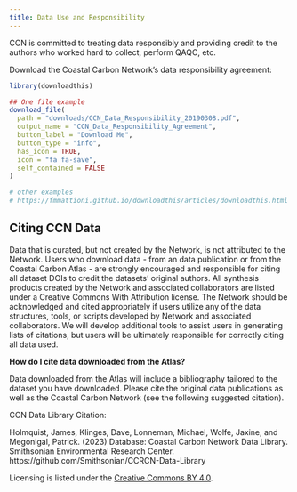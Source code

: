 ```yaml
---
title: Data Use and Responsibility
---
```


CCN is committed to treating data responsibly and providing credit to the authors who worked hard to collect, perform QAQC, etc. 

Download the Coastal Carbon Network's data responsibility agreement:

```r
library(downloadthis)

## One file example
download_file(
  path = "downloads/CCN_Data_Responsibility_20190308.pdf",
  output_name = "CCN_Data_Responsibility_Agreement",
  button_label = "Download Me",
  button_type = "info",
  has_icon = TRUE,
  icon = "fa fa-save",
  self_contained = FALSE
)

# other examples
# https://fmmattioni.github.io/downloadthis/articles/downloadthis.html
```


## Citing CCN Data

Data that is curated, but not created by the Network, is not attributed to the Network. Users who download data - from an data publication or from the Coastal Carbon Atlas - are strongly encouraged and responsible for citing all dataset DOIs to credit the datasets’ original authors. All synthesis products created by the Network and associated collaborators are listed under a Creative Commons With Attribution license. The Network should be acknowledged and cited appropriately if users utilize any of the data structures, tools, or scripts developed by Network and associated collaborators. We will develop additional tools to assist users in generating lists of citations, but users will be ultimately responsible for correctly citing all data used.

**How do I cite data downloaded from the Atlas?**

Data downloaded from the Atlas will include a bibliography tailored to the dataset you have downloaded. Please cite the original data publications as well as the Coastal Carbon Network (see the following suggested citation).

CCN Data Library Citation:

Holmquist, James, Klinges, Dave, Lonneman, Michael, Wolfe, Jaxine, and Megonigal, Patrick. (2023) Database: Coastal Carbon Network Data Library. Smithsonian Environmental Research Center. https://github.com/Smithsonian/CCRCN-Data-Library

Licensing is listed under the [Creative Commons BY 4.0](https://creativecommons.org/licenses/by/4.0/).
